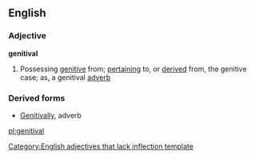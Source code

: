 ==English==

===Adjective===
'''genitival'''

#Possessing [[genitive]] from; [[pertaining]] to, or [[derived]] from, the genitive case; as, a genitival [[adverb]]
===Derived forms===
*[[Genitivally]], adverb

[[Category:English adjectives that lack inflection template]]

[[pl:genitival]]
